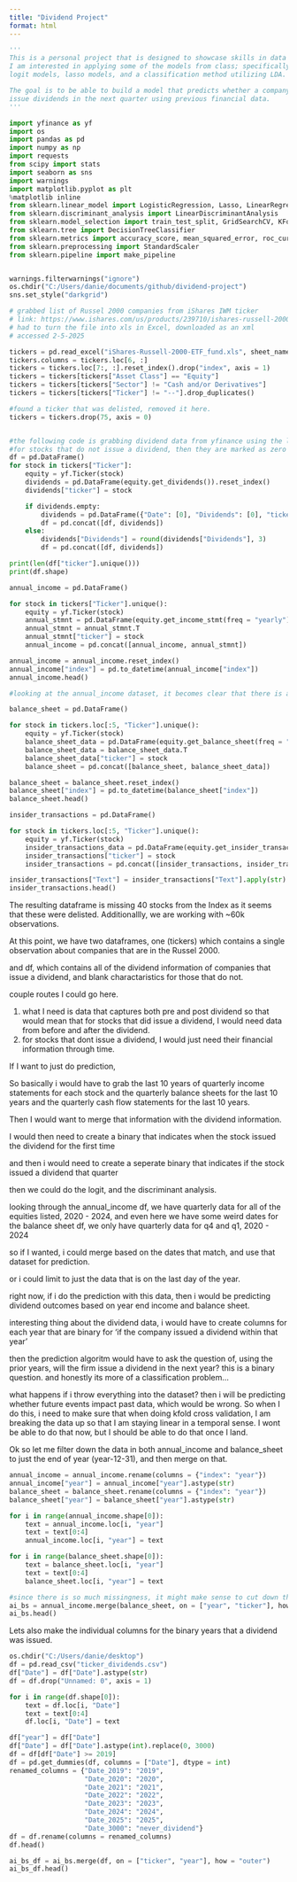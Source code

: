 ```yaml
---
title: "Dividend Project"
format: html
---
```


```python
'''
This is a personal project that is designed to showcase skills in data science.
I am interested in applying some of the models from class; specifically 
logit models, lasso models, and a classification method utilizing LDA. 

The goal is to be able to build a model that predicts whether a company will
issue dividends in the next quarter using previous financial data.
'''
```

```python
import yfinance as yf
import os
import pandas as pd
import numpy as np
import requests
from scipy import stats
import seaborn as sns
import warnings
import matplotlib.pyplot as plt
%matplotlib inline
from sklearn.linear_model import LogisticRegression, Lasso, LinearRegression, Ridge, LassoLarsIC 
from sklearn.discriminant_analysis import LinearDiscriminantAnalysis
from sklearn.model_selection import train_test_split, GridSearchCV, KFold
from sklearn.tree import DecisionTreeClassifier
from sklearn.metrics import accuracy_score, mean_squared_error, roc_curve, RocCurveDisplay, roc_auc_score
from sklearn.preprocessing import StandardScaler
from sklearn.pipeline import make_pipeline


warnings.filterwarnings("ignore")
os.chdir("C:/Users/danie/documents/github/dividend-project")
sns.set_style("darkgrid")
```

```python
# grabbed list of Russel 2000 companies from iShares IWM ticker
# link: https://www.ishares.com/us/products/239710/ishares-russell-2000-etf
# had to turn the file into xls in Excel, downloaded as an xml
# accessed 2-5-2025

tickers = pd.read_excel("iShares-Russell-2000-ETF_fund.xls", sheet_name = "Holdings", engine = "xlrd")
tickers.columns = tickers.loc[6, :]
tickers = tickers.loc[7:, :].reset_index().drop("index", axis = 1)
tickers = tickers[tickers["Asset Class"] == "Equity"]
tickers = tickers[tickers["Sector"] != "Cash and/or Derivatives"]
tickers = tickers[tickers["Ticker"] != "--"].drop_duplicates()

#found a ticker that was delisted, removed it here.
tickers = tickers.drop(75, axis = 0)


#the following code is grabbing dividend data from yfinance using the list of tickers in the previous code block
#for stocks that do not issue a dividend, then they are marked as zero and have only one entry
df = pd.DataFrame()
for stock in tickers["Ticker"]:
    equity = yf.Ticker(stock)
    dividends = pd.DataFrame(equity.get_dividends()).reset_index()
    dividends["ticker"] = stock

    if dividends.empty:
        dividends = pd.DataFrame({"Date": [0], "Dividends": [0], "ticker":[stock]})
        df = pd.concat([df, dividends])
    else:
        dividends["Dividends"] = round(dividends["Dividends"], 3)
        df = pd.concat([df, dividends])
```


```python
print(len(df["ticker"].unique()))
print(df.shape)
```

```python
annual_income = pd.DataFrame()

for stock in tickers["Ticker"].unique():
    equity = yf.Ticker(stock)
    annual_stmnt = pd.DataFrame(equity.get_income_stmt(freq = "yearly"))
    annual_stmnt = annual_stmnt.T
    annual_stmnt["ticker"] = stock
    annual_income = pd.concat([annual_income, annual_stmnt])

annual_income = annual_income.reset_index()
annual_income["index"] = pd.to_datetime(annual_income["index"])
annual_income.head()

#looking at the annual_income dataset, it becomes clear that there is a ton of missingness, especailly in the later columns. I might have to remove those columns, but for now I am going to leave them since I am thinking that a decision tree would be able to handle the nan values. 

```

```python
balance_sheet = pd.DataFrame()

for stock in tickers.loc[:5, "Ticker"].unique():
    equity = yf.Ticker(stock)
    balance_sheet_data = pd.DataFrame(equity.get_balance_sheet(freq = "yearly"))
    balance_sheet_data = balance_sheet_data.T
    balance_sheet_data["ticker"] = stock
    balance_sheet = pd.concat([balance_sheet, balance_sheet_data])

balance_sheet = balance_sheet.reset_index()
balance_sheet["index"] = pd.to_datetime(balance_sheet["index"])
balance_sheet.head()

```


```python
insider_transactions = pd.DataFrame()

for stock in tickers.loc[:5, "Ticker"].unique():
    equity = yf.Ticker(stock)
    insider_transactions_data = pd.DataFrame(equity.get_insider_transactions())
    insider_transactions["ticker"] = stock
    insider_transactions = pd.concat([insider_transactions, insider_transactions_data])

insider_transactions["Text"] = insider_transactions["Text"].apply(str)
insider_transactions.head()
```

The resulting dataframe is missing 40 stocks from the Index as it seems that these were delisted. Additionallly, we
are working with ~60k observations. 

At this point, we have two dataframes, one (tickers) which contains a single observation about companies that are in the Russel 2000.

and df, which contains all of the dividend information of companies that issue a dividend, and blank charactaristics for those that do not. 

couple routes I could go here.

1) what I need is data that captures both pre and post dividend
    so that would mean that for stocks that did issue a dividend, I would need data from before and after the dividend.
2) for stocks that dont issue a dividend, I would just need their financial information through time. 

If I want to just do prediction, 

So basically i would have to grab the last 10 years of quarterly income statements for each stock
and the quarterly balance sheets for the last 10 years
and the quarterly cash flow statements for the last 10 years. 

Then I would want to merge that information with the dividend information.

I would then need to create a binary that indicates when the stock issued the dividend for the first time

and then i would need to create a seperate binary that indicates if the stock issued a dividend that quarter


then we could do the logit, and the discriminant analysis.


looking through the annual_income df, we have quarterly data for all of the equities listed, 2020 - 2024, and even here we have some weird dates
for the balance sheet df, we only have quarterly data for q4 and q1, 2020 - 2024

so if I wanted, i could merge based on the dates that match, and use that dataset for prediction.

or i could limit to just the data that is on the last day of the year. 

right now, if i do the prediction with this data, then i would be predicting dividend outcomes based on year end income and balance sheet. 

interesting thing about the dividend data, i would have to create columns for each year that are binary for 'if the company issued a dividend within that year'

then the prediction algoritm would have to ask the question of, using the prior years, will the firm issue a dividend in the next year? this is a binary question. and honestly its more of a classification problem...

what happens if i throw everything into the dataset? then i will be predicting whether future events impact past data, which would be wrong. So when I do this, i need to make sure that when doing kfold cross validation, I am breaking the data up so that I am staying linear in a temporal sense.  I wont be able to do that now, but I should be able to do that once I land.

Ok so let me filter down the data in both annual_income and balance_sheet to just the end of year (year-12-31), and then merge on that.

```python
annual_income = annual_income.rename(columns = {"index": "year"})
annual_income["year"] = annual_income["year"].astype(str)
balance_sheet = balance_sheet.rename(columns = {"index": "year"})
balance_sheet["year"] = balance_sheet["year"].astype(str)

for i in range(annual_income.shape[0]):
    text = annual_income.loc[i, "year"]
    text = text[0:4]
    annual_income.loc[i, "year"] = text

for i in range(balance_sheet.shape[0]):
    text = balance_sheet.loc[i, "year"]
    text = text[0:4]
    balance_sheet.loc[i, "year"] = text

#since there is so much missingness, it might make sense to cut down the columns based on how much missingness there is, and then in the columns that have sufficient values, predict whatever values are still missing.
ai_bs = annual_income.merge(balance_sheet, on = ["year", "ticker"], how = "outer")
ai_bs.head()
```

Lets also make the individual columns for the binary years that a dividend was issued.

```python
os.chdir("C:/Users/danie/desktop")
df = pd.read_csv("ticker_dividends.csv")
df["Date"] = df["Date"].astype(str)
df = df.drop("Unnamed: 0", axis = 1)

for i in range(df.shape[0]):
    text = df.loc[i, "Date"]
    text = text[0:4]
    df.loc[i, "Date"] = text

df["year"] = df["Date"]
df["Date"] = df["Date"].astype(int).replace(0, 3000)
df = df[df["Date"] >= 2019]
df = pd.get_dummies(df, columns = ["Date"], dtype = int)
renamed_columns = {"Date_2019": "2019",
                   "Date_2020": "2020",
                   "Date_2021": "2021",
                   "Date_2022": "2022",
                   "Date_2023": "2023", 
                   "Date_2024": "2024",
                   "Date_2025": "2025",
                   "Date_3000": "never_dividend"}
df = df.rename(columns = renamed_columns)
df.head()

```

```python
ai_bs_df = ai_bs.merge(df, on = ["ticker", "year"], how = "outer")
ai_bs_df.head()
```
